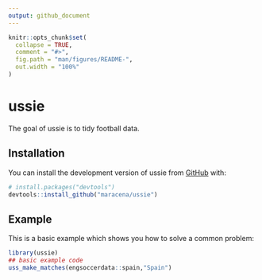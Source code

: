 ```yaml
---
output: github_document
---
```


<!-- README.md is generated from README.Rmd. Please edit that file -->

```r
knitr::opts_chunk$set(
  collapse = TRUE,
  comment = "#>",
  fig.path = "man/figures/README-",
  out.width = "100%"
)
```

# ussie

<!-- badges: start -->
<!-- badges: end -->

The goal of ussie is to tidy football data. 

## Installation

You can install the development version of ussie from [GitHub](https://github.com/) with:

``` r
# install.packages("devtools")
devtools::install_github("maracena/ussie")
```

## Example

This is a basic example which shows you how to solve a common problem:

```r
library(ussie)
## basic example code
uss_make_matches(engsoccerdata::spain,"Spain")
```


